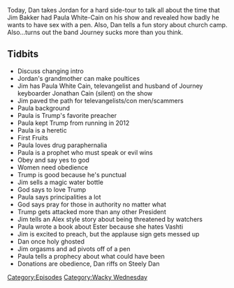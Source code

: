 {{DEFAULTSORT:
    #_EPISODE_0180:Heresy and God Kings
}}{{Episode
    | title           = Heresy and God Kings
    | caption         = [https://knowledgefight.libsyn.com/knowledge-fight-heresy-and-god-kings Listen to this episode on Libsyn]
    | episodeNumber   = 180
    | length          = 02:21:22
    | airDate         = July 13, 2018
    | episodeType     = [[:Category:Wacky Wednesday|Wacky Wednesday]]
    | appearance      = [[Tammy Sue Bakker]], [[Jim Bakker]], [[Paula White Cain]], [[Jonathan Cain]]
    | previousEpisode = [[179: July 10, 2018]]
    | nextEpisode     = [[181: August 16, 2016]]
}}

{{Stub}}

Today, Dan takes Jordan for a hard side-tour to talk all about the time that Jim Bakker had Paula White-Cain on his show and revealed how badly he wants to have sex with a pen. Also, Dan tells a fun story about church camp. Also...turns out the band Journey sucks more than you think.

==Tidbits==

*Discuss changing intro
*Jordan's grandmother can make poultices
*Jim has Paula White Cain, televangelist and husband of Journey keyboarder Jonathan Cain (silent) on the show
*Jim paved the path for televangelists/con men/scammers
*Paula background
*Paula is Trump's favorite preacher
*Paula kept Trump from running in 2012
*Paula is a heretic
*First Fruits
*Paula loves drug paraphernalia
*Paula is a prophet who must speak or evil wins
*Obey and say yes to god
*Women need obedience
*Trump is good because he's punctual
*Jim sells a magic water bottle
*God says to love Trump
*Paula says principalities a lot
*God says pray for those in authority no matter what
*Trump gets attacked more than any other President
*Jim tells an Alex style story about being threatened by watchers
*Paula wrote a book about Ester because she hates Vashti
*Jim is excited to preach, but the applause sign gets messed up
*Dan once holy ghosted
*Jim orgasms and ad pivots off of a pen
*Paula tells a prophecy about what could have been
*Donations are obedience, Dan riffs on Steely Dan

[[Category:Episodes]]
[[Category:Wacky Wednesday]]
